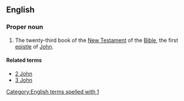 ==English==

===Proper noun===
{{en-proper noun}}
{{book of the Bible|First Epistle of John}}

# {{context|biblical|lang=en}} The twenty-third book of the [[New Testament]] of the [[Bible]], the first [[epistle]] of [[John]].

====Related terms====
* [[2 John]]
* [[3 John]]

[[Category:English terms spelled with 1]]